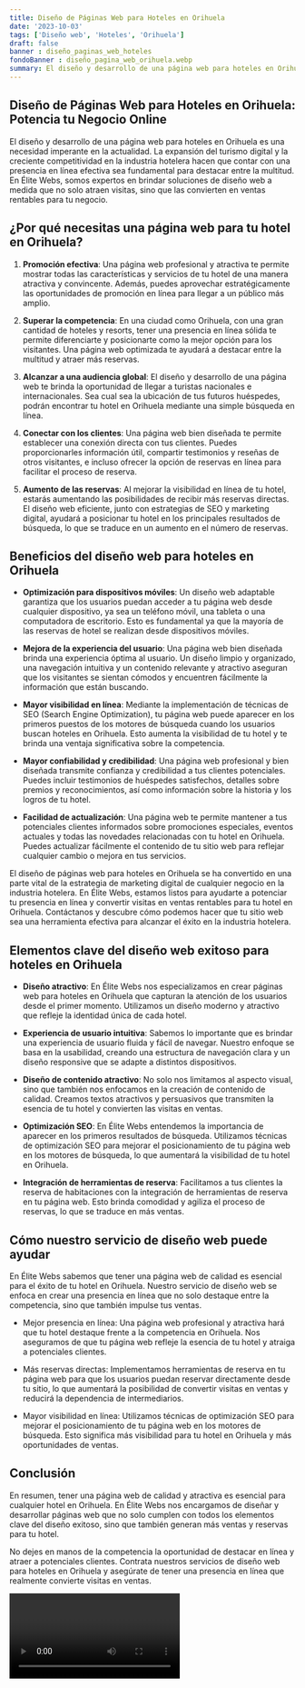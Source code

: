 ```yaml
---
title: Diseño de Páginas Web para Hoteles en Orihuela
date: '2023-10-03'
tags: ['Diseño web', 'Hoteles', 'Orihuela']
draft: false
banner : diseño_paginas_web_hoteles
fondoBanner : diseño_pagina_web_orihuela.webp
summary: El diseño y desarrollo de una página web para hoteles en Orihuela es una necesidad imperante en la actualidad. La expansión del turismo digital y la creciente competitividad en la industria hotelera hacen que contar con una presencia en línea efectiva sea fundamental para destacar entre la multitud. En Élite Webs, somos expertos en brindar soluciones de diseño web a medida que no solo atraen visitas, sino que las convierten en ventas rentables para tu negocio.
---
```


## Diseño de Páginas Web para Hoteles en Orihuela: Potencia tu Negocio Online

El diseño y desarrollo de una página web para hoteles en Orihuela es una necesidad imperante en la actualidad. La expansión del turismo digital y la creciente competitividad en la industria hotelera hacen que contar con una presencia en línea efectiva sea fundamental para destacar entre la multitud. En Élite Webs, somos expertos en brindar soluciones de diseño web a medida que no solo atraen visitas, sino que las convierten en ventas rentables para tu negocio.

## ¿Por qué necesitas una página web para tu hotel en Orihuela?

1. **Promoción efectiva**: Una página web profesional y atractiva te permite mostrar todas las características y servicios de tu hotel de una manera atractiva y convincente. Además, puedes aprovechar estratégicamente las oportunidades de promoción en línea para llegar a un público más amplio.

2. **Superar la competencia**: En una ciudad como Orihuela, con una gran cantidad de hoteles y resorts, tener una presencia en línea sólida te permite diferenciarte y posicionarte como la mejor opción para los visitantes. Una página web optimizada te ayudará a destacar entre la multitud y atraer más reservas.

3. **Alcanzar a una audiencia global**: El diseño y desarrollo de una página web te brinda la oportunidad de llegar a turistas nacionales e internacionales. Sea cual sea la ubicación de tus futuros huéspedes, podrán encontrar tu hotel en Orihuela mediante una simple búsqueda en línea.

4. **Conectar con los clientes**: Una página web bien diseñada te permite establecer una conexión directa con tus clientes. Puedes proporcionarles información útil, compartir testimonios y reseñas de otros visitantes, e incluso ofrecer la opción de reservas en línea para facilitar el proceso de reserva.

5. **Aumento de las reservas**: Al mejorar la visibilidad en línea de tu hotel, estarás aumentando las posibilidades de recibir más reservas directas. El diseño web eficiente, junto con estrategias de SEO y marketing digital, ayudará a posicionar tu hotel en los principales resultados de búsqueda, lo que se traduce en un aumento en el número de reservas.

## Beneficios del diseño web para hoteles en Orihuela

- **Optimización para dispositivos móviles**: Un diseño web adaptable garantiza que los usuarios puedan acceder a tu página web desde cualquier dispositivo, ya sea un teléfono móvil, una tableta o una computadora de escritorio. Esto es fundamental ya que la mayoría de las reservas de hotel se realizan desde dispositivos móviles.

- **Mejora de la experiencia del usuario**: Una página web bien diseñada brinda una experiencia óptima al usuario. Un diseño limpio y organizado, una navegación intuitiva y un contenido relevante y atractivo aseguran que los visitantes se sientan cómodos y encuentren fácilmente la información que están buscando.

- **Mayor visibilidad en línea**: Mediante la implementación de técnicas de SEO (Search Engine Optimization), tu página web puede aparecer en los primeros puestos de los motores de búsqueda cuando los usuarios buscan hoteles en Orihuela. Esto aumenta la visibilidad de tu hotel y te brinda una ventaja significativa sobre la competencia.

- **Mayor confiabilidad y credibilidad**: Una página web profesional y bien diseñada transmite confianza y credibilidad a tus clientes potenciales. Puedes incluir testimonios de huéspedes satisfechos, detalles sobre premios y reconocimientos, así como información sobre la historia y los logros de tu hotel.

- **Facilidad de actualización**: Una página web te permite mantener a tus potenciales clientes informados sobre promociones especiales, eventos actuales y todas las novedades relacionadas con tu hotel en Orihuela. Puedes actualizar fácilmente el contenido de tu sitio web para reflejar cualquier cambio o mejora en tus servicios.

El diseño de páginas web para hoteles en Orihuela se ha convertido en una parte vital de la estrategia de marketing digital de cualquier negocio en la industria hotelera. En Élite Webs, estamos listos para ayudarte a potenciar tu presencia en línea y convertir visitas en ventas rentables para tu hotel en Orihuela. Contáctanos y descubre cómo podemos hacer que tu sitio web sea una herramienta efectiva para alcanzar el éxito en la industria hotelera.

<GifSeo />

<Cta />

## Elementos clave del diseño web exitoso para hoteles en Orihuela

- **Diseño atractivo**: En Élite Webs nos especializamos en crear páginas web para hoteles en Orihuela que capturan la atención de los usuarios desde el primer momento. Utilizamos un diseño moderno y atractivo que refleje la identidad única de cada hotel.

- **Experiencia de usuario intuitiva**: Sabemos lo importante que es brindar una experiencia de usuario fluida y fácil de navegar. Nuestro enfoque se basa en la usabilidad, creando una estructura de navegación clara y un diseño responsive que se adapte a distintos dispositivos.

- **Diseño de contenido atractivo**: No solo nos limitamos al aspecto visual, sino que también nos enfocamos en la creación de contenido de calidad. Creamos textos atractivos y persuasivos que transmiten la esencia de tu hotel y convierten las visitas en ventas.

- **Optimización SEO**: En Élite Webs entendemos la importancia de aparecer en los primeros resultados de búsqueda. Utilizamos técnicas de optimización SEO para mejorar el posicionamiento de tu página web en los motores de búsqueda, lo que aumentará la visibilidad de tu hotel en Orihuela.

- **Integración de herramientas de reserva**: Facilitamos a tus clientes la reserva de habitaciones con la integración de herramientas de reserva en tu página web. Esto brinda comodidad y agiliza el proceso de reservas, lo que se traduce en más ventas.

## Cómo nuestro servicio de diseño web puede ayudar

En Élite Webs sabemos que tener una página web de calidad es esencial para el éxito de tu hotel en Orihuela. Nuestro servicio de diseño web se enfoca en crear una presencia en línea que no solo destaque entre la competencia, sino que también impulse tus ventas.

- Mejor presencia en línea: Una página web profesional y atractiva hará que tu hotel destaque frente a la competencia en Orihuela. Nos aseguramos de que tu página web refleje la esencia de tu hotel y atraiga a potenciales clientes.

- Más reservas directas:  Implementamos herramientas de reserva en tu página web para que los usuarios puedan reservar directamente desde tu sitio, lo que aumentará la posibilidad de convertir visitas en ventas y reducirá la dependencia de intermediarios.

- Mayor visibilidad en línea: Utilizamos técnicas de optimización SEO para mejorar el posicionamiento de tu página web en los motores de búsqueda. Esto significa más visibilidad para tu hotel en Orihuela y más oportunidades de ventas.

## Conclusión

En resumen, tener una página web de calidad y atractiva es esencial para cualquier hotel en Orihuela. En Élite Webs nos encargamos de diseñar y desarrollar páginas web que no solo cumplen con todos los elementos clave del diseño exitoso, sino que también generan más ventas y reservas para tu hotel.

No dejes en manos de la competencia la oportunidad de destacar en línea y atraer a potenciales clientes. Contrata nuestros servicios de diseño web para hoteles en Orihuela y asegúrate de tener una presencia en línea que realmente convierte visitas en ventas.

<Video />

<CtaBot job='Hoteles' city='Orihuela'/>

<Gmaps query='Orihuela+españa+maps' />